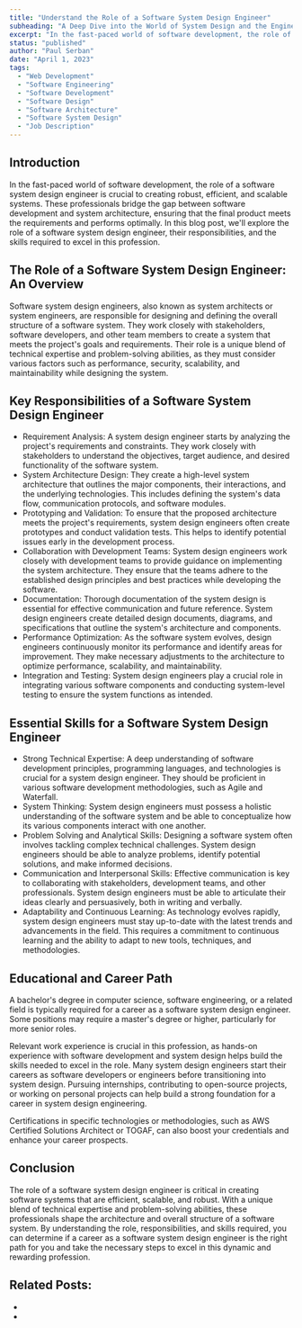 ```yaml
---
title: "Understand the Role of a Software System Design Engineer"
subheading: "A Deep Dive into the World of System Design and the Engineers Who Make It Happen"
excerpt: "In the fast-paced world of software development, the role of a software system design engineer is crucial to creating robust, efficient, and scalable systems. These professionals bridge the gap between software development and system architecture, ensuring that the final product meets the requirements and performs optimally. In this blog post, we'll explore the role of a software system design engineer, their responsibilities, and the skills required to excel in this profession."
status: "published"
author: "Paul Serban"
date: "April 1, 2023"
tags:
  - "Web Development"
  - "Software Engineering"
  - "Software Development"
  - "Software Design"
  - "Software Architecture"
  - "Software System Design"
  - "Job Description"
---
```


## Introduction

In the fast-paced world of software development, the role of a software system design engineer is crucial to creating robust, efficient, and scalable systems. These professionals bridge the gap between software development and system architecture, ensuring that the final product meets the requirements and performs optimally. In this blog post, we'll explore the role of a software system design engineer, their responsibilities, and the skills required to excel in this profession.

## The Role of a Software System Design Engineer: An Overview

Software system design engineers, also known as system architects or system engineers, are responsible for designing and defining the overall structure of a software system. They work closely with stakeholders, software developers, and other team members to create a system that meets the project's goals and requirements. Their role is a unique blend of technical expertise and problem-solving abilities, as they must consider various factors such as performance, security, scalability, and maintainability while designing the system.

## Key Responsibilities of a Software System Design Engineer

- Requirement Analysis: A system design engineer starts by analyzing the project's requirements and constraints. They work closely with stakeholders to understand the objectives, target audience, and desired functionality of the software system.
- System Architecture Design: They create a high-level system architecture that outlines the major components, their interactions, and the underlying technologies. This includes defining the system's data flow, communication protocols, and software modules.
- Prototyping and Validation: To ensure that the proposed architecture meets the project's requirements, system design engineers often create prototypes and conduct validation tests. This helps to identify potential issues early in the development process.
- Collaboration with Development Teams: System design engineers work closely with development teams to provide guidance on implementing the system architecture. They ensure that the teams adhere to the established design principles and best practices while developing the software.
- Documentation: Thorough documentation of the system design is essential for effective communication and future reference. System design engineers create detailed design documents, diagrams, and specifications that outline the system's architecture and components.
- Performance Optimization: As the software system evolves, design engineers continuously monitor its performance and identify areas for improvement. They make necessary adjustments to the architecture to optimize performance, scalability, and maintainability.
- Integration and Testing: System design engineers play a crucial role in integrating various software components and conducting system-level testing to ensure the system functions as intended.

## Essential Skills for a Software System Design Engineer
- Strong Technical Expertise: A deep understanding of software development principles, programming languages, and technologies is crucial for a system design engineer. They should be proficient in various software development methodologies, such as Agile and Waterfall.
- System Thinking: System design engineers must possess a holistic understanding of the software system and be able to conceptualize how its various components interact with one another.
- Problem Solving and Analytical Skills: Designing a software system often involves tackling complex technical challenges. System design engineers should be able to analyze problems, identify potential solutions, and make informed decisions.
- Communication and Interpersonal Skills: Effective communication is key to collaborating with stakeholders, development teams, and other professionals. System design engineers must be able to articulate their ideas clearly and persuasively, both in writing and verbally.
- Adaptability and Continuous Learning: As technology evolves rapidly, system design engineers must stay up-to-date with the latest trends and advancements in the field. This requires a commitment to continuous learning and the ability to adapt to new tools, techniques, and methodologies.

## Educational and Career Path
A bachelor's degree in computer science, software engineering, or a related field is typically required for a career as a software system design engineer. Some positions may require a master's degree or higher, particularly for more senior roles.

Relevant work experience is crucial in this profession, as hands-on experience with software development and system design helps build the skills needed to excel in the role. Many system design engineers start their careers as software developers or engineers before transitioning into system design. Pursuing internships, contributing to open-source projects, or working on personal projects can help build a strong foundation for a career in system design engineering.

Certifications in specific technologies or methodologies, such as AWS Certified Solutions Architect or TOGAF, can also boost your credentials and enhance your career prospects.

## Conclusion
The role of a software system design engineer is critical in creating software systems that are efficient, scalable, and robust. With a unique blend of technical expertise and problem-solving abilities, these professionals shape the architecture and overall structure of a software system. By understanding the role, responsibilities, and skills required, you can determine if a career as a software system design engineer is the right path for you and take the necessary steps to excel in this dynamic and rewarding profession.

## Related Posts:
- <Link href="/blog/posts/frontend-system-design-engineer-role-requirements-and-oportunities" label={`Frontend System Design Engineer: Role, Requirements, and Opportunities`} isInternal={true} />
- <Link href="/blog/posts/the-think-build-architect-mindset-in-web-development" label={`The Think-Build-Architect Mindset in Web Development`} isInternal={true} />